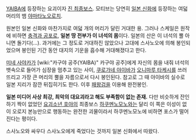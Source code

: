 [[YAIBA]]에 등장하는 요괴이자 [[진 최종보스]]. 모티브는 당연히 [[일본 신화]]에 등장하는 여덟 머리의 뱀 [[야마타노오로치]].

원본인 일본 신화와 마찬가지로 여덟 개의 머리가 달린 거대한 용. 그러나 스케일은 원작에 비하면 [[충격과 공포]]로, '''일본 땅 전부가 이 녀석의 몸'''이다. 일본의 산은 이 녀석의 뿔 아니면 돌기다(…). 과거에는 그 정도로 거대하진 않았으나 고대에 스사노오에 의해 봉인되었으며 봉인된 기간 동안 대지의 기운을 흡수해 거대해졌다고 한다.

[[미네 사야카]]가 [wiki:"카구야 공주(YAIBA)" 카구야 공주]에게 자신의 몸을 내줘 녀석의 뱃속으로 들어가 심장을 멈추고 있는 사이, [[쿠로가네 야이바]]가 [[오니마루 타케시]]를 쓰러뜨리고 가장 큰 머리의 뿔을 자름으로서 다시 봉인된다. 참고로 그 때 야이바의 실수로 일본 지리가 잠깐 뒤집히기도 한다. 이후 [[패왕검]]을 이용해 완전봉인.

'''일본 미디어 사상 최강, 최악의 대요괴라고 해도 부족함이 없는 존재.''' 다만 비슷하게 잔인하기 짝이 없었던 [[요괴소년 호야]]의 최종보스 [[하쿠멘노모노]]와는 달리 이 쪽은 이성이 없이 오로지 본능만으로 행동하는 완전한 괴물이라서 하쿠멘노모노에 비하면 포스가 떨어진다는 평이다.

스사노오와 싸우다 스사노오에게 죽었다는 것까지 일본 신화에서 따왔다.
